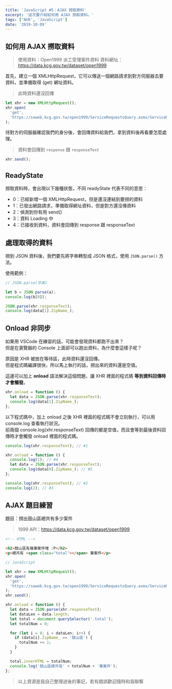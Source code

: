 ```yaml
---
title: 'JavaScript #5：AJAX 撈取資料'
excerpt: '這次要介紹如何用 AJAX 撈取資料。'
tags: ['NUK', 'JavaScript']
date: '2019-10-09'
---
```


## 如何用 AJAX 撈取資料

> 使用資料：Open1999 派工受理案件資料
> 資料網址：https://data.kcg.gov.tw/dataset/open1999

首先，建立一個 XMLHttpRequest，它可以傳送一個網路請求到對方伺服器去要資料，並準備取得 (get) 網址資料。

> 此時資料還沒回傳

```javascript
let xhr = new XMLHttpRequest();
xhr.open(
  'get',
  'https://soweb.kcg.gov.tw/open1999/ServiceRequestsQuery.asmx/ServiceRequestsQuery?startdate=&enddate='
);
```

待對方的伺服器確認我們的身分後，會回傳資料給我們，拿到資料後再看要怎麼處理。

> 資料會回傳到 `response` 跟 `responseText`

```javascript
xhr.send();
```

## ReadyState

撈取資料時，會出現以下幾種狀態，不同 readyState 代表不同的意思：

- 0：已經新增一個 XMLHttpRequest，但是還沒連結到要撈的資料
- 1：已發出網路請求，準備取得網址資料，但是對方還沒傳資料
- 2：偵測到你有用 send()
- 3：資料 Loading 中
- 4：已接收到資料，資料會回傳到 response 跟 responseText

## 處理取得的資料

撈到 JSON 資料後，我們要先將字串轉型成 JSON 格式，使用 `JSON.parse()` 方法。

使用範例：

```javascript
// JSON.parse(字串)

let b = JSON.parse(a);
console.log(b[0]);

JSON.parse(xhr.responseText);
console.log(data[1].ZipName_);
```

## Onload 非同步

如果用 VSCode 在練習的話，可能會發現資料都跑不出來？  
但是在瀏覽器的 Console 上面卻可以跑出資料，為什麼會這樣子呢？

原因是 XHR 被放在等待區，此時資料還沒回傳。  
但是程式碼編譯很快，所以馬上執行的話，撈出來的資料還是空值。

這邊可以加上 **onload** 語法解決這個問題，讓 XHR 裡面的程式碼 **等到資料回傳時才會觸發**。

```javascript
xhr.onload = function () {
  let data = JSON.parse(xhr.responseText);
  console.log(data[1].ZipName_);
};
```

以下程式碼中，加上 onload 之後 XHR 裡面的程式碼不會立刻執行，可以用 console.log 查看執行狀況。  
前兩個 console.log(xhr.responseText) 回傳的都是空值，而且會等到最後資料回傳時才會觸發 onload 裡面的程式碼。

```javascript
console.log(xhr.responseText); // #1

xhr.onload = function () {
  console.log(1); // #4
  let data = JSON.parse(xhr.responseText);
  console.log(data[0].ZipName_); // #5
};

console.log(xhr.responseText); // #2
console.log(2); // #3
```

## AJAX 題目練習

題目：撈出鼓山區總共有多少案件

> 1999 API：https://data.kcg.gov.tw/dataset/open1999

```html
<!-- HTML -->

<h2>鼓山區有幾筆案件哩 :P</h2>
<p>總共有 <span class="total"></span> 筆案件</p>
```

```javascript
// JavaScript

let xhr = new XMLHttpRequest();
xhr.open(
  'get',
  'https://soweb.kcg.gov.tw/open1999/ServiceRequestsQuery.asmx/ServiceRequestsQuery?startdate=&enddate='
);
xhr.send();

xhr.onload = function () {
  let data = JSON.parse(xhr.responseText);
  let dataLen = data.length;
  let total = document.querySelector('.total');
  let totalNum = 0;

  for (let i = 0; i < dataLen; i++) {
    if (data[i].ZipName_ == '鼓山區') {
      totalNum += 1;
    }
  }

  total.innerHTML = totalNum;
  console.log('鼓山區總共有' + totalNum + '筆案件');
};
```

> 以上資源是我自己整理過後的筆記，若有錯誤歡迎隨時和我聯繫
